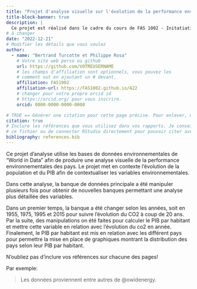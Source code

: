 ```yaml
---
title: "Projet d'analyse visuelle sur l'évolution de la performance environnementale des continents depuis 1850"
title-block-banner: true
description: | 
  Ce projet est réalisé dans le cadre du cours de FAS 1002 - Initatiation à la programmation à l'Université de Montréal 
# à changer
date: "2022-12-21"
# Modifier les détails que vous voulez
author:
  - name: "Bertrand Turcotte et Philippe Rosa"
    # Votre site web perso ou github
    url: https://github.com/VOTREUSERNAME
    # les champs d'affiliation sont optionnels, vous pouvez les
    # comment out en ajoutant un # devant.
    affiliation: FAS1002
    affiliation-url: https://FAS1002.github.io/A22
    # changer pour votre propre orcid id
    # https://orcid.org/ pour vous inscrire.
    orcid: 0000-0000-0000-0000

# TRUE == Générer une citation pour cette page précise. Pour enlever, mettre false.
citation: true
# Inclure les références que vous utilisez dans vos rapports. Je conseille Zotero pour construire
# ce fichier ou de connecter RStudio directement pour pouvoir citer avec @nom-de-reference.
bibliography: references.bib
---
```


Ce projet d'analyse utilise les bases de données environnementales de "World in Data" afin de produire une analyse visuelle de la performance environnementales des pays. Le projet met en contexte l'évolution de la population et du PIB afin de contextualiser les variables environnementales.

Dans cette analyse, la banque de données principale a été manipuler plusieurs fois pour obtenir de nouvelles banques permettant une analyse plus détaillée des variables.

Dans un premier temps, la banque a été changer selon les années, soit en 1955, 1975, 1995 et 2015 pour suivre l'évolution du CO2 à coup de 20 ans. Par la suite, des manipulations on été faites pour calculer le PIB par habitant et mettre cette variable en relation avec l'évolution du co2 en année. Finalement, le PIB par habitant est mis en relation avec les différent pays pour permettre la mise en place de graphiques montrant la distribution des pays selon leur PIB par habitant.

::: callout-important
N'oubliez pas d'inclure vos références sur chacune des pages!
:::

Par exemple:

> Les données proviennent entre autres de @owidenergy.
